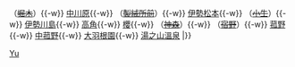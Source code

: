 {{鐵道路線|
| 模板名稱 = 湯之山線
| 名稱 = [[File:Kintetsulogo.png|19px|近畿日本鐵道|link=近畿日本鐵道]] <small>[[近畿日本鐵道]]</small> [[湯之山線]] [[File:KT number-K.svg|20px]]
| 代表色 = #153f97
| 背景顏色 = #FFFFFF 
| 車站列表 = [[近鐵四日市站|近鐵四日市]]{{-w}} （<s>[[堀木站|堀木]]</s>）{{-w}} [[中川原站|中川原]]{{-w}} （<s>[[製絨所前站|製絨所前]]</s>）{{-w}} [[伊勢松本站|伊勢松本]]{{-w}} （<s>[[小生站|小生]]</s>）{{-w}} [[伊勢川島站|伊勢川島]]{{-w}} [[高角站|高角]]{{-w}} [[櫻站 (三重縣)|櫻]]{{-w}} （<s>[[神森站|神森]]</s>）{{-w}} （<s>[[宿野站|宿野]]</s>）{{-w}} [[菰野站|菰野]]{{-w}} [[中菰野站|中菰野]]{{-w}} [[大羽根園站|大羽根園]]{{-w}} [[湯之山溫泉站|湯之山溫泉]]
|}}<noinclude>
[[Category:近畿日本鐵道路線模板|Yu]]
</noinclude>